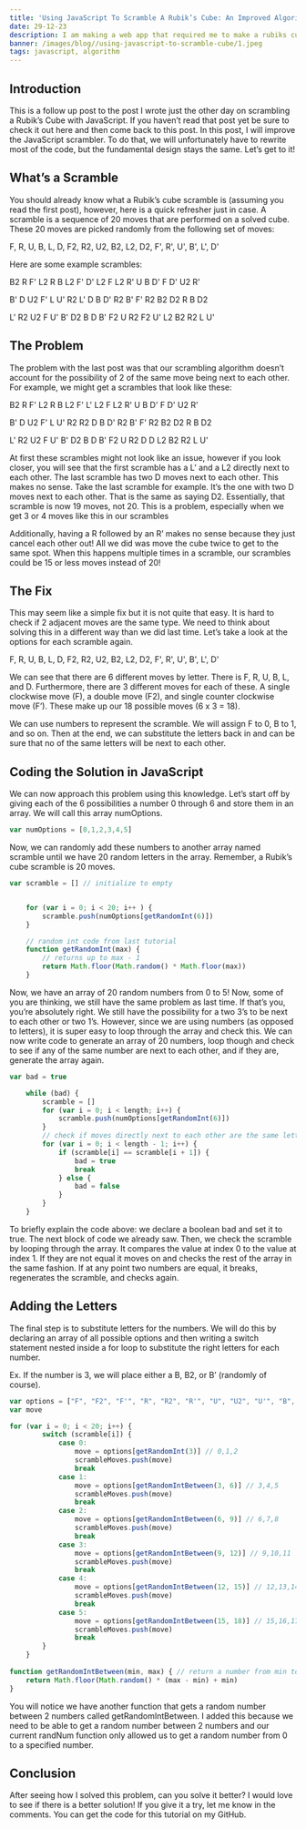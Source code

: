 ```yaml
---
title: 'Using JavaScript To Scramble A Rubik’s Cube: An Improved Algorithm'
date: 29-12-23
description: I am making a web app that required me to make a rubiks cube scramble. I will show you how to implement this algorithm in JavaScript.
banner: /images/blog//using-javascript-to-scramble-cube/1.jpeg
tags: javascript, algorithm
---
```



## Introduction

This is a follow up post to the post I wrote just the other day on scrambling a Rubik’s Cube with JavaScript. If you haven’t read that post yet be sure to check it out here and then come back to this post. In this post, I will improve the JavaScript scrambler. To do that, we will unfortunately have to rewrite most of the code, but the fundamental design stays the same. Let’s get to it!

## What’s a Scramble

You should already know what a Rubik’s cube scramble is (assuming you read the first post), however, here is a quick refresher just in case. A scramble is a sequence of 20 moves that are performed on a solved cube. These 20 moves are picked randomly from the following set of moves:

F, R, U, B, L, D, F2, R2, U2, B2, L2, D2, F', R', U', B', L', D'

Here are some example scrambles:

B2 R F' L2 R B L2 F' D' L2 F L2 R' U B D' F D' U2 R' 

B' D U2 F' L U' R2 L' D B D' R2 B' F' R2 B2 D2 R B D2 

L' R2 U2 F U' B' D2 B D B' F2 U R2 F2 U' L2 B2 R2 L U'

## The Problem

The problem with the last post was that our scrambling algorithm doesn’t account for the possibility of 2 of the same move being next to each other. For example, we might get a scrambles that look like these:

B2 R F' L2 R B L2 F' L' L2 F L2 R' U B D' F D' U2 R' 

B' D U2 F' L U' R2 R2 D B D' R2 B' F' R2 B2 D2 R B D2 

L' R2 U2 F U' B' D2 B D B' F2 U R2 D D L2 B2 R2 L U'

At first these scrambles might not look like an issue, however if you look closer, you will see that the first scramble has a L’ and a L2 directly next to each other. The last scramble has two D moves next to each other. This makes no sense. Take the last scramble for example. It’s the one with two D moves next to each other. That is the same as saying D2. Essentially, that scramble is now 19 moves, not 20. This is a problem, especially when we get 3 or 4 moves like this in our scrambles

Additionally, having a R followed by an R’ makes no sense because they just cancel each other out! All we did was move the cube twice to get to the same spot. When this happens multiple times in a scramble, our scrambles could be 15 or less moves instead of 20!

## The Fix

This may seem like a simple fix but it is not quite that easy. It is hard to check if 2 adjacent moves are the same type. We need to think about solving this in a different way than we did last time. Let’s take a look at the options for each scramble again.

F, R, U, B, L, D, F2, R2, U2, B2, L2, D2, F', R', U', B', L', D'

We can see that there are 6 different moves by letter. There is F, R, U, B, L, and D. Furthermore, there are 3 different moves for each of these. A single clockwise move (F), a double move (F2), and single counter clockwise move (F’). These make up our 18 possible moves (6 x 3 = 18).

We can use numbers to represent the scramble. We will assign F to 0, B to 1, and so on. Then at the end, we can substitute the letters back in and can be sure that no of the same letters will be next to each other.

## Coding the Solution in JavaScript

We can now approach this problem using this knowledge. Let’s start off by giving each of the 6 possibilities a number 0 through 6 and store them in an array. We will call this array numOptions.

```javascript
var numOptions = [0,1,2,3,4,5]
```

Now, we can randomly add these numbers to another array named scramble until we have 20 random letters in the array. Remember, a Rubik’s cube scramble is 20 moves.

```javascript
var scramble = [] // initialize to empty


    for (var i = 0; i < 20; i++ ) {
        scramble.push(numOptions[getRandomInt(6)])
    }

    // random int code from last tutorial
    function getRandomInt(max) {
        // returns up to max - 1
        return Math.floor(Math.random() * Math.floor(max))
    }
```

Now, we have an array of 20 random numbers from 0 to 5! Now, some of you are thinking, we still have the same problem as last time. If that’s you, you’re absolutely right. We still have the possibility for a two 3’s to be next to each other or two 1’s. However, since we are using numbers (as opposed to letters), it is super easy to loop through the array and check this. We can now write code to generate an array of 20 numbers, loop though and check to see if any of the same number are next to each other, and if they are, generate the array again.

```javascript
var bad = true

    while (bad) {
        scramble = []
        for (var i = 0; i < length; i++) {
            scramble.push(numOptions[getRandomInt(6)])
        }
        // check if moves directly next to each other are the same letter
        for (var i = 0; i < length - 1; i++) {
            if (scramble[i] == scramble[i + 1]) {
                bad = true
                break
            } else {
                bad = false
            }
        }
    }
```

To briefly explain the code above: we declare a boolean bad and set it to true. The next block of code we already saw. Then, we check the scramble by looping through the array. It compares the value at index 0 to the value at index 1. If they are not equal it moves on and checks the rest of the array in the same fashion. If at any point two numbers are equal, it breaks, regenerates the scramble, and checks again.

## Adding the Letters

The final step is to substitute letters for the numbers. We will do this by declaring an array of all possible options and then writing a switch statement nested inside a for loop to substitute the right letters for each number.

Ex. If the number is 3, we will place either a B, B2, or B’ (randomly of course).

```javascript
var options = ["F", "F2", "F'", "R", "R2", "R'", "U", "U2", "U'", "B", "B2", "B'", "L", "L2", "L'", "D", "D2", "D'"]
var move

for (var i = 0; i < 20; i++) {
        switch (scramble[i]) {
            case 0:
                move = options[getRandomInt(3)] // 0,1,2
                scrambleMoves.push(move)
                break
            case 1:
                move = options[getRandomIntBetween(3, 6)] // 3,4,5
                scrambleMoves.push(move)
                break
            case 2:
                move = options[getRandomIntBetween(6, 9)] // 6,7,8
                scrambleMoves.push(move)
                break
            case 3:
                move = options[getRandomIntBetween(9, 12)] // 9,10,11
                scrambleMoves.push(move)
                break
            case 4:
                move = options[getRandomIntBetween(12, 15)] // 12,13,14
                scrambleMoves.push(move)
                break
            case 5:
                move = options[getRandomIntBetween(15, 18)] // 15,16,17
                scrambleMoves.push(move)
                break
        }
    }
    
function getRandomIntBetween(min, max) { // return a number from min to max - 1. Ex. 3, 9 returns 3 - 8
    return Math.floor(Math.random() * (max - min) + min)
}
```

You will notice we have another function that gets a random number between 2 numbers called getRandomIntBetween. I added this because we need to be able to get a random number between 2 numbers and our current randNum function only allowed us to get a random number from 0 to a specified number.

## Conclusion

After seeing how I solved this problem, can you solve it better? I would love to see if there is a better solution! If you give it a try, let me know in the comments. You can get the code for this tutorial on my GitHub.
